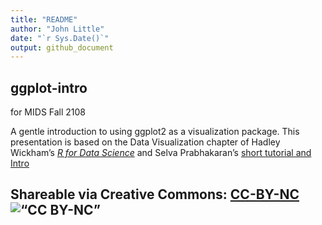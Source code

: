 ```yaml
---
title: "README"
author: "John Little"
date: "`r Sys.Date()`"
output: github_document
---
```


<!-- README.md is autogenerated from README.Rmd.  Please only edit README.Rmd -->

## ggplot-intro
for MIDS Fall 2108

A gentle introduction to using ggplot2 as a visualization package.  This presentation is based on the Data Visualization chapter of Hadley Wickham's [*R for Data Science*](http://r4ds.had.co.nz/data-visualisation.html) and Selva Prabhakaran's [short tutorial and Intro](http://r-statistics.co/ggplot2-Tutorial-With-R.html)

## Shareable via Creative Commons: [CC-BY-NC](https://creativecommons.org/licenses/by-nc/4.0/)<br> !["CC BY-NC"](images/by-nc.png)
